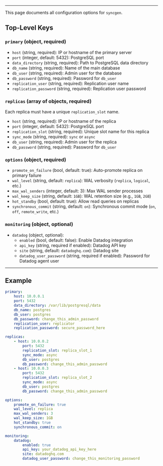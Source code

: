 ----
This page documents all configuration options for `syncgen`.

## Top-Level Keys
### `primary` (object, required)
- `host` (string, required): IP or hostname of the primary server
- `port` (integer, default: 5432): PostgreSQL port
- `data_directory` (string, required): Path to PostgreSQL data directory
- `db_name` (string, required): Name of the main database
- `db_user` (string, required): Admin user for the database
- `db_password` (string, required): Password for `db_user`
- `replication_user` (string, required): Replication user name
- `replication_password` (string, required): Replication user password

### `replicas` (array of objects, required)
Each replica must have a unique `replication_slot` name.
- `host` (string, required): IP or hostname of the replica
- `port` (integer, default: 5432): PostgreSQL port
- `replication_slot` (string, required): Unique slot name for this replica
- `sync_mode` (string, required): `sync` or `async`
- `db_user` (string, required): Admin user for the replica
- `db_password` (string, required): Password for `db_user`

### `options` (object, required)
- `promote_on_failure` (bool, default: true): Auto-promote replica on primary failure
- `wal_level` (string, default: `replica`): WAL verbosity (`replica`, `logical`, etc.)
- `max_wal_senders` (integer, default: 3): Max WAL sender processes
- `wal_keep_size` (string, default: `1GB`): WAL retention size (e.g., `1GB`, `2GB`)
- `hot_standby` (bool, default: true): Allow read queries on replicas
- `synchronous_commit` (string, default: `on`): Synchronous commit mode (`on`, `off`, `remote_write`, etc.)

### `monitoring` (object, optional)
- `datadog` (object, optional):
	- `enabled` (bool, default: false): Enable Datadog integration
	- `api_key` (string, required if enabled): Datadog API key
	- `site` (string, default: `datadoghq.com`): Datadog site
	- `datadog_user_password` (string, required if enabled): Password for Datadog agent user

---
## Example
```yaml
primary:
	host: 10.0.0.1
	port: 5432
	data_directory: /var/lib/postgresql/data
	db_name: postgres
	db_user: postgres
	db_password: change_this_admin_password
	replication_user: replicator
	replication_password: secure_password_here

replicas:
	- host: 10.0.0.2
		port: 5432
		replication_slot: replica_slot_1
		sync_mode: async
		db_user: postgres
		db_password: change_this_admin_password
	- host: 10.0.0.3
		port: 5432
		replication_slot: replica_slot_2
		sync_mode: async
		db_user: postgres
		db_password: change_this_admin_password

options:
	promote_on_failure: true
	wal_level: replica
	max_wal_senders: 3
	wal_keep_size: 1GB
	hot_standby: true
	synchronous_commit: on

monitoring:
	datadog:
		enabled: true
		api_key: your_datadog_api_key_here
		site: datadoghq.com
		datadog_user_password: change_this_monitoring_password
```